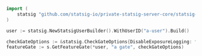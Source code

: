 ```go
import (
    statsig "github.com/statsig-io/private-statsig-server-core/statsig-go/src"
)

user := statsig.NewStatsigUserBuilder().WithUserID("a-user").Build()

checkGateOptions := &statsig.CheckGateOptions{DisableExposureLogging: false}
featureGate := s.GetFeatureGate(*user, "a gate", checkGateOptions)
```
